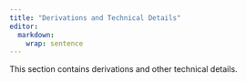 ```yaml
---
title: "Derivations and Technical Details"
editor: 
  markdown: 
    wrap: sentence
---
```


This section contains derivations and other technical details.
